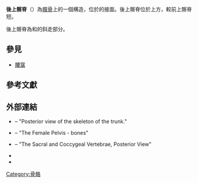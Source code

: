 {{Cleanup rewrite|time=2021-08-23T04:55:52+00:00}}
{{Infobox bone
| Name        = 後上髂脊
| Latin       = spina iliaca posterior superior
| Image       = Gray235.png
| Caption     = 右[[髖骨|髖骨]]，外側觀（後上髂脊中左方突起處）
| Image2      = Surface anatomy of the back-Gray-zh.png
| Caption2    = Surface anatomy of the back. (Posterior superior iliac spine not labeled, but region is visible to left of [[Gluteus_medius_muscle|gluteus medius]].)
<!--
| GraySubject = 57
| GrayPage    = 234
| DorlandsPre = s_18
| DorlandsSuf = 12749312
-->
}}
'''後上髂脊'''（{{lang|en|Posterior superior iliac spine}}）為[[髖骨|髖骨]]上的一個構造，位於{{le|薦翼|Ala of sacrum}}的接面。後上髂脊位於{{le|後下髂脊|posterior inferior iliac spine}}上方，較前上髂脊短。

後上髂脊為{{le|骶髂后韌帶|posterior sacroiliac ligament}}和{{le|多裂肌|Multifidus muscle}}的斜走部分。

==參見==
* [[腰窩|腰窩]]

==參考文獻==
{{Gray's}}

==外部連結==
* {{SUNYAnatomyFigs|01|01|14}} – "Posterior view of the skeleton of the trunk."
* {{SUNYAnatomyLabs|43|st|02|13}} – "The Female Pelvis - bones"
* {{UMichAtlas|back_bone4}} – "The Sacral and Coccygeal Vertebrae, Posterior View"
* {{NormanAnatomy|pelvis}}
* {{BiowebUW|APlab/Table_of_Contents/Lab_04/Coxa_2/coxa_2.html|aplab}}

{{Pelvis}}

[[Category:骨骼|Category:骨骼]]

{{musculoskeletal-stub}}